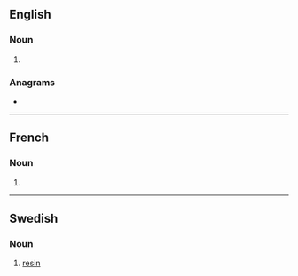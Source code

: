 {{also|Harts}}
==English==

===Noun===
{{head|en|noun form}}

# {{plural of|en|hart}}

===Anagrams===
* {{anagrams|en|a=ahrst|Arths|Stahr|raths|shart|tahrs|thars|trash}}

----

==French==

===Noun===
{{head|fr|noun plural form|g=?}}

# {{plural of|fr|hart}}

----

==Swedish==

===Noun===
{{sv-noun}}

# [[resin]]